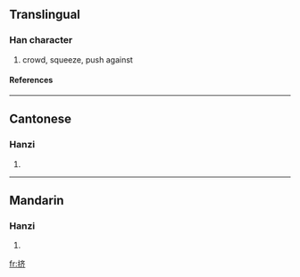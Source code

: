 {{see|擠}}

==Translingual==
===Han character===
{{Han char|rn=64|rad=手|as=06|sn=9|four=|canj=手卜大中 (QYKL)}}
# crowd, squeeze, push against
====References====
{{Han ref|kx=0431.171|hdz=31875.020|uh=6324|ud=25380}}
----
==Cantonese==
===Hanzi===
{{yue-hanzi|jyut=|y=jai1}}
# {{defn|Cantonese}}
----
==Mandarin==
===Hanzi===
{{cmn-hanzi|tra=擠|pin=[[jǐ]] ([[ji3]]), [[xián]] ([[xian2]])|wg=chi<sup>3</sup>, hsien<sup>2</sup>}}
# {{defn|Mandarin}}

[[fr:挤]]